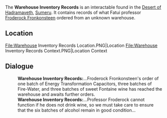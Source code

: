 {{DISPLAYTITLE:Warehouse Inventory Records}}
{{Terminology Infobox
|title        = Warehouse Inventory Records
|type         = Notable Interactables
|region       = Sumeru
|area         = Desert of Hadramaveth
}}
The '''Warehouse Inventory Records''' is an interactable found in the [[Desert of Hadramaveth]], [[Sumeru]]. It contains records of what Fatui professor [[Froderock Fronkonsteen]] ordered from an unknown warehouse.

==Location==
<gallery>
File:Warehouse Inventory Records Location.PNG|Location 
File:Warehouse Inventory Records Context.PNG|Location Context
</gallery>

==Dialogue==
{{Dialogue start}}
:'''Warehouse Inventory Records:'''...Froderock Fronkonsteen's order of one batch of Energy Transformation Capacitors, three batches of Fire-Water, and three batches of sweet Fontaine wine has reached the warehouse and awaits further orders.
:'''Warehouse Inventory Records:'''...Professor Froderock cannot function if he does not drink wine, so we must take care to ensure that the six batches of alcohol remain in good condition...
{{Dialogue end}}
{{DEFAULTSORT:Warehouse_Inventory_Records}}